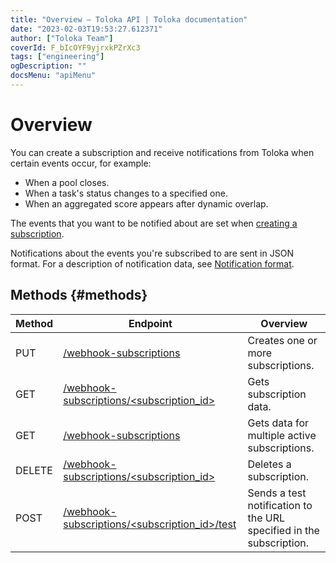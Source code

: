 ```yaml
---
title: "Overview — Toloka API | Toloka documentation"
date: "2023-02-03T19:53:27.612371"
author: ["Toloka Team"]
coverId: F_bIcOYF9yjrxkPZrXc3
tags: ["engineering"]
ogDescription: ""
docsMenu: "apiMenu"
---
```


# Overview

You can create a subscription and receive notifications from Toloka when certain events occur, for example:

- When a pool closes.
- When a task's status changes to a specified one.
- When an aggregated score appears after dynamic overlap.

The events that you want to be notified about are set when [creating a subscription](/docs-new/api/put-webhook-subscriptions).

Notifications about the events you're subscribed to are sent in JSON format. For a description of notification data, see [Notification format](/docs-new/api/using-webhook-subscriptions).

## Methods {#methods}

Method | Endpoint | Overview
----- | ----- | -----
PUT | [/webhook-subscriptions](/docs-new/api/put-webhook-subscriptions) | Creates one or more subscriptions.
GET | [/webhook-subscriptions/<subscription_id>](/docs-new/api/get-webhook-subscriptions) | Gets subscription data.
GET | [/webhook-subscriptions](/docs-new/api/get-webhook-subscriptions-list) | Gets data for multiple active subscriptions.
DELETE | [/webhook-subscriptions/<subscription_id>](/docs-new/api/delete-webhook-subscriptions) | Deletes a subscription.
POST | [/webhook-subscriptions/<subscription_id>/test](/docs-new/api/post-webhook-subscriptions) | Sends a test notification to the URL specified in the subscription.